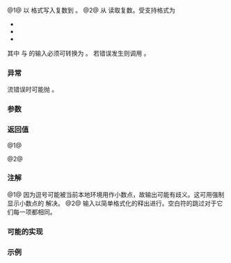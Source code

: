 {{title|operator&lt;&lt;,&gt;&gt;{{petty|(std::complex)}}}}
{{cpp/numeric/complex/navbar}}
{{dcl begin}}
{{dcl header|complex}}
{{dcl|num=1|
template&lt; class T, class CharT, class Traits &gt;
std::basic_ostream&lt;CharT, Traits&gt;&amp;
    operator&lt;&lt;( std::basic_ostream&lt;CharT, Traits&gt;&amp; os, const std::complex&lt;T&gt;&amp; x );
}}
{{dcl|num=2|
template&lt; class T, class CharT, class Traits &gt;
std::basic_istream&lt;CharT, Traits&gt;&amp;
    operator&gt;&gt;( std::basic_istream&lt;CharT, Traits&gt;&amp; is, std::complex&lt;T&gt;&amp; x );
}}
{{dcl end}}

@1@ 以 {{c|(real,imaginary)}} 格式写入复数到 {{c|os}}。
@2@ 从 {{c|is}} 读取复数。受支持格式为 
*{{c|real}}
*{{c|(real)}}
*{{c|(real, imaginary)}}
其中 {{c|real}} 与 {{c|imaginary}} 的输入必须可转换为 {{c|T}}。
若错误发生则调用 {{c|is.setstate(ios_base::failbit)}}。

===异常===
流错误时可能抛 {{lc|std::ios_base::failure}}。

===参数===
{{par begin}}
{{par|os|字符输出流}}
{{par|is|字符输入流}}
{{par|x|要被插入或提取的复数}}
{{par end}}

===返回值===
@1@ {{c|os}}

@2@ {{c|is}}

===注解===
@1@ 因为逗号可能被当前本地环境用作小数点，故输出可能有歧义。这可用强制显示小数点的 {{lc|std::showpoint}} 解决。
@2@ 输入以简单格式化的释出进行。空白符的跳过对于它们每一项都相同。

===可能的实现===
{{eq fun
|1=
template&lt;class T, class CharT, class Traits&gt;
basic_ostream&lt;CharT, Traits&gt;&amp;
    operator&lt;&lt;(basic_ostream&lt;CharT, Traits&gt;&amp; o, const complex&lt;T&gt;&amp; x)
{
    basic_ostringstream&lt;CharT, Traits&gt; s;
    s.flags(o.flags());
    s.imbue(o.getloc());
    s.precision(o.precision());
    s &lt;&lt; '(' &lt;&lt; x.real() &lt;&lt; ',' &lt;&lt; x.imag() &lt;&lt; ')';
    return o &lt;&lt; s.str();
}
}}

===示例===
{{example
|code=
#include &lt;complex&gt;
#include &lt;iostream&gt;

int main()
{
    std::cout &lt;&lt; std::complex&lt;double&gt; {3.14, 2.71} &lt;&lt; '\n';
}
|p=true
|output=(3.14,2.71)
}}

{{langlinks|de|en|es|fr|it|ja|pt|ru}}